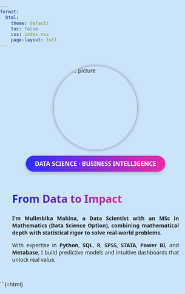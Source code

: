 ```yaml
---
format:
  html:
    theme: default
    toc: false
    css: index.css
    page-layout: full
---
```


```{=html}
<style>
  .intro-section {
    display: flex;
    flex-wrap: wrap;
    flex-direction: row; /* Critical for desktop layout */
    align-items: center;
    justify-content: center;
    gap: 2rem;
    padding: 2rem;
  }

  .intro-left {
    flex: 1 1 280px;
    display: flex;
    flex-direction: column;
    align-items: center;
    order: 1; /* Image should appear on the left */
  }

  .intro-right {
    flex: 2 1 300px;
    max-width: 700px;
    order: 2; /* Text should appear on the right */
  }

  /* Mobile-specific override: stack vertically */
  @media (max-width: 768px) {
    .intro-section {
      flex-direction: column;
      text-align: center;
    }

    .intro-left {
      order: 1; /* Image appears on top */
    }

    .intro-right {
      order: 2; /* Text appears below on mobile */
    }

    .intro-right p {
      text-align: center;
    }
  }




  .profile-img {
    width: 220px;
    height: 220px;
    border-radius: 50%;
    object-fit: cover;
    box-shadow: 0 0 10px rgba(0,0,0,0.4);
    margin-bottom: 16px;
  }

  .custom-badge {
    background: linear-gradient(to right, #2e2eff, #ec2aa7);
    color: white;
    font-weight: 700;
    padding: 10px 24px;
    border-radius: 999px;
    font-size: 1rem;
    box-shadow: 0 4px 8px rgba(0,0,0,0.2);
    text-align: center;
    white-space: nowrap;
  }

  .intro-right {
    flex: 2 1 300px;
    max-width: 700px;
  }

  .intro-right p {
    text-align: justify;
  }

  .text-gradient {
    background: linear-gradient(to right, #141fd2, #e02892);
    -webkit-background-clip: text;
    -webkit-text-fill-color: transparent;
    font-weight: bold;
  }

  @media (max-width: 768px) {
    .intro-section {
      flex-direction: column;
      text-align: center;
    }

    .intro-right p {
      text-align: center;
    }
  }
  </style>

  <section class="intro-section">
    <!-- Left: Profile Image + Badge -->
    <div class="intro-left">
      <img class="profile-img" src="profile.jpg" alt="Profile picture" />
      <div class="custom-badge">
        <strong>DATA SCIENCE</strong> · <strong>BUSINESS INTELLIGENCE</strong>
      </div>
    </div>

    <!-- Right: Description -->
    <div class="intro-right">
      <h1 class="display-5 fw-bolder mb-4 text-start">
        <span class="text-gradient">From Data to Impact</span>
      </h1>

      <p class="lead fw-light mb-2 text-justify-only"><strong>
        I'm Mulimbika Makina, a Data Scientist with an MSc in Mathematics (Data Science Option),
        combining mathematical depth with statistical rigor to solve real-world problems.
      </strong></p>

      <p class="text-muted mb-0 text-justify-only">
        With expertise in <strong>Python</strong>, <strong>SQL</strong>, <strong>R</strong>,
        <strong>SPSS</strong>, <strong>STATA</strong>, <strong>Power BI</strong>, and
        <strong>Metabase</strong>, I build predictive models and intuitive dashboards that unlock real value.
      </p>

      <!-- Social icons (optional) -->
      <div class="d-flex justify-content-center mt-4">
        <div class="social-icons fs-3 d-flex gap-3">
          <a class="text-gradient" href="https://www.linkedin.com/in/mulimbika-makina-6a2507318" target="_blank"><i class="bi bi-linkedin"></i></a>
          <a class="text-gradient" href="https://github.com/makina0928" target="_blank"><i class="bi bi-github"></i></a>
        </div>
      </div>
    </div>
  </section>

```

```{=html}
<style>
  html, body {
    margin: 0;
    padding: 0;
    height: 100%;
    font-family: system-ui, sans-serif;
    background: #cce4f9;
  }
  

  #starfield {
    position: fixed;
    top: 0;
    left: 0;
    z-index: -1;
    width: 100%;
    height: 100%;
    pointer-events: none;
  }

  .container {
    position: relative;
    z-index: 1;
    text-align: center;
    padding-top: 100px;
  }

  .profile-img {
    width: 220px;
    height: 220px;
    border-radius: 50%;
    object-fit: cover;
    box-shadow: 0 0 10px rgba(0,0,0,0.4);
  }

  h1 {
    margin-top: 20px;
    font-size: 2em;
    font-weight: bold;
  }

  .social-links {
    margin-top: 20px;
    display: flex;
    justify-content: center;
    gap: 16px;
  }

  .social-links a {
    text-decoration: none;
    border: 1px solid #ccc;
    padding: 8px 16px;
    border-radius: 6px;
    color: #222;
    font-weight: 500;
    display: flex;
    align-items: center;
    gap: 8px;
    background: white;
    box-shadow: 0 2px 5px rgba(0,0,0,0.1);
    transition: background 0.3s;
  }

  .social-links a:hover {
    background: #f5f5f5;
  }

  .social-links i {
    font-size: 1.2em;
  }
</style>



<canvas id="starfield"></canvas>

<script>
const canvas = document.getElementById('starfield');
const ctx = canvas.getContext('2d');

let stars = [];
const numStars = 150;
const maxDistance = 100;

function resizeCanvas() {
  canvas.width = window.innerWidth;
  canvas.height = window.innerHeight;
}

function createStars() {
  stars = [];
  for (let i = 0; i < numStars; i++) {
    const speed = Math.random() * 0.5 + 0.2;
    const angle = Math.random() * 2 * Math.PI;
    stars.push({
      x: Math.random() * canvas.width,
      y: Math.random() * canvas.height,
      radius: Math.random() * 1.5 + 0.5,
      dx: Math.cos(angle) * speed,
      dy: Math.sin(angle) * speed
    });
  }
}

function drawStars() {
  ctx.clearRect(0, 0, canvas.width, canvas.height);
  ctx.fillStyle = "white";
  for (const star of stars) {
    ctx.beginPath();
    ctx.arc(star.x, star.y, star.radius, 0, 2 * Math.PI);
    ctx.fill();
  }

  for (let i = 0; i < stars.length; i++) {
    for (let j = i + 1; j < stars.length; j++) {
      const dx = stars[i].x - stars[j].x;
      const dy = stars[i].y - stars[j].y;
      const distance = Math.sqrt(dx * dx + dy * dy);
      if (distance < maxDistance) {
        ctx.beginPath();
        ctx.strokeStyle = `rgba(255, 255, 255, ${1 - distance / maxDistance})`;
        ctx.lineWidth = 0.5;
        ctx.moveTo(stars[i].x, stars[i].y);
        ctx.lineTo(stars[j].x, stars[j].y);
        ctx.stroke();
      }
    }
  }
}

function updateStars() {
  for (const star of stars) {
    star.x += star.dx;
    star.y += star.dy;

    if (star.x < 0) star.x = canvas.width;
    if (star.x > canvas.width) star.x = 0;
    if (star.y < 0) star.y = canvas.height;
    if (star.y > canvas.height) star.y = 0;
  }
}

function animate() {
  drawStars();
  updateStars();
  requestAnimationFrame(animate);
}

window.addEventListener('resize', () => {
  resizeCanvas();
  createStars();
});

resizeCanvas();
createStars();
animate();
</script>

